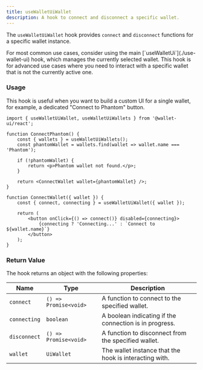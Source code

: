 ```yaml
---
title: useWalletUiWallet
description: A hook to connect and disconnect a specific wallet.
---
```



The `useWalletUiWallet` hook provides `connect` and `disconnect` functions for a specific wallet instance.

<Callout>
    For most common use cases, consider using the main [`useWalletUi`](./use-wallet-ui) hook, which manages the
    currently selected wallet. This hook is for advanced use cases where you need to interact with a specific wallet
    that is not the currently active one.
</Callout>

### Usage

This hook is useful when you want to build a custom UI for a single wallet, for example, a dedicated "Connect to Phantom" button.

```tsx
import { useWalletUiWallet, useWalletUiWallets } from '@wallet-ui/react';

function ConnectPhantom() {
    const { wallets } = useWalletUiWallets();
    const phantomWallet = wallets.find(wallet => wallet.name === 'Phantom');

    if (!phantomWallet) {
        return <p>Phantom wallet not found.</p>;
    }

    return <ConnectWallet wallet={phantomWallet} />;
}

function ConnectWallet({ wallet }) {
    const { connect, connecting } = useWalletUiWallet({ wallet });

    return (
        <button onClick={() => connect()} disabled={connecting}>
            {connecting ? 'Connecting...' : `Connect to ${wallet.name}`}
        </button>
    );
}
```

### Return Value

The hook returns an object with the following properties:

| Name         | Type                  | Description                                            |
| ------------ | --------------------- | ------------------------------------------------------ |
| `connect`    | `() => Promise<void>` | A function to connect to the specified wallet.         |
| `connecting` | `boolean`             | A boolean indicating if the connection is in progress. |
| `disconnect` | `() => Promise<void>` | A function to disconnect from the specified wallet.    |
| `wallet`     | `UiWallet`            | The wallet instance that the hook is interacting with. |
